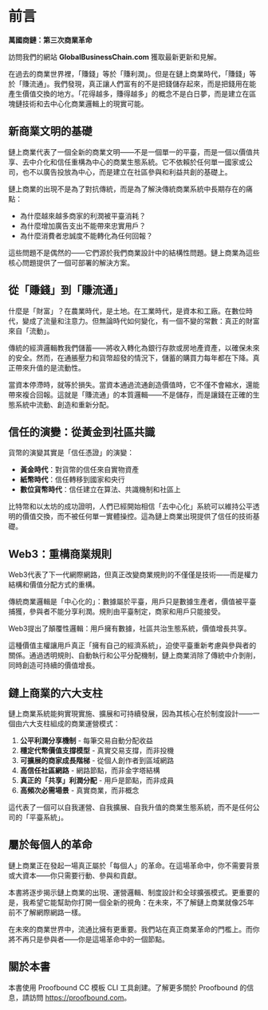 # 前言 {.unnumbered}

**萬國商鏈：第三次商業革命**

訪問我們的網站 **GlobalBusinessChain.com** 獲取最新更新和見解。

在過去的商業世界裡，「賺錢」等於「賺利潤」。但是在鏈上商業時代，「賺錢」等於「賺流通」。我們發現，真正讓人們富有的不是把錢儲存起來，而是把錢用在能產生價值交換的地方。「花得越多，賺得越多」的概念不是白日夢，而是建立在區塊鏈技術和去中心化商業邏輯上的現實可能。

## 新商業文明的基礎

鏈上商業代表了一個全新的商業文明——不是一個單一的平臺，而是一個以價值共享、去中介化和信任重構為中心的商業生態系統。它不依賴於任何單一國家或公司，也不以廣告投放為中心，而是建立在社區參與和利益共創的基礎上。

鏈上商業的出現不是為了對抗傳統，而是為了解決傳統商業系統中長期存在的痛點：

- 為什麼越來越多商家的利潤被平臺消耗？
- 為什麼增加廣告支出不能帶來忠實用戶？
- 為什麼消費者忠誠度不能轉化為任何回報？

這些問題不是偶然的——它們源於我們商業設計中的結構性問題。鏈上商業為這些核心問題提供了一個可部署的解決方案。

## 從「賺錢」到「賺流通」

什麼是「財富」？在農業時代，是土地。在工業時代，是資本和工廠。在數位時代，變成了流量和注意力。但無論時代如何變化，有一個不變的常數：真正的財富來自「流動」。

傳統的經濟邏輯教我們儲蓄——將收入轉化為銀行存款或房地產資產，以確保未來的安全。然而，在通脹壓力和貨幣超發的情況下，儲蓄的購買力每年都在下降。真正帶來升值的是流動性。

當資本停滯時，就等於損失。當資本通過流通創造價值時，它不僅不會縮水，還能帶來複合回報。這就是「賺流通」的本質邏輯——不是儲存，而是讓錢在正確的生態系統中流動、創造和重新分配。

## 信任的演變：從黃金到社區共識

貨幣的演變其實是「信任憑證」的演變：

- **黃金時代**：對貨幣的信任來自實物資產
- **紙幣時代**：信任轉移到國家和央行
- **數位貨幣時代**：信任建立在算法、共識機制和社區上

比特幣和以太坊的成功證明，人們已經開始相信「去中心化」系統可以維持公平透明的價值交換，而不被任何單一實體操控。這為鏈上商業出現提供了信任的技術基礎。

## Web3：重構商業規則

Web3代表了下一代網際網路，但真正改變商業規則的不僅僅是技術——而是權力結構和價值分配方式的重構。

傳統商業邏輯是「中心化的」：數據屬於平臺，用戶只是數據生產者，價值被平臺捕獲，參與者不能分享利潤。規則由平臺制定，商家和用戶只能接受。

Web3提出了顛覆性邏輯：用戶擁有數據，社區共治生態系統，價值增長共享。

這種價值主權讓用戶真正「擁有自己的經濟系統」，迫使平臺重新考慮與參與者的關係。通過透明規則、自動執行和公平分配機制，鏈上商業消除了傳統中介剝削，同時創造可持續的價值增長。

## 鏈上商業的六大支柱

鏈上商業系統能夠實現實施、擴展和可持續發展，因為其核心在於制度設計——一個由六大支柱組成的商業運營模式：

1. **公平利潤分享機制** - 每筆交易自動分配收益
2. **穩定代幣價值支撐模型** - 真實交易支撐，而非投機
3. **可擴展的商家成長階梯** - 從個人創作者到區域網路
4. **高信任社區網路** - 網路節點，而非金字塔結構
5. **真正的「共享」利潤分配** - 用戶是節點，而非成員
6. **高頻次必需場景** - 真實商業，而非概念

這代表了一個可以自我運營、自我擴展、自我升值的商業生態系統，而不是任何公司的「平臺系統」。

## 屬於每個人的革命

鏈上商業正在發起一場真正屬於「每個人」的革命。在這場革命中，你不需要背景或大資本——你只需要行動、參與和貢獻。

本書將逐步揭示鏈上商業的出現、運營邏輯、制度設計和全球擴張模式。更重要的是，我希望它能幫助你打開一個全新的視角：在未來，不了解鏈上商業就像25年前不了解網際網路一樣。

在未來的商業世界中，流通比擁有更重要。我們站在真正商業革命的門檻上。而你將不再只是參與者——你是這場革命中的一個節點。

::: {.callout-note}
## 關於本書

本書使用 Proofbound CC 模板 CLI 工具創建。了解更多關於 Proofbound 的信息，請訪問 <https://proofbound.com>。
:::